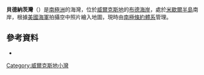 {{Coord|66|21|S|110|32|E|source:GNIS|display=title}}

'''貝德納茨灣'''（{{lang-en|Bednarz Cove}}）是[[南極洲|南極洲]]的海灣，位於[[威爾克斯地|威爾克斯地]]的[[布德海岸|布德海岸]]，處於[[米歇爾半島|米歇爾半島]]南岸，根據[[美國海軍|美國海軍]]拍攝空中照片繪入地圖，現時由[[南極條約體系|南極條約體系]]管理。

==參考資料==
* {{usgs-gazetteer|id=1160}}

{{DEFAULTSORT:Bednarz Cove}}
[[Category:威爾克斯地小灣|Category:威爾克斯地小灣]]


{{WilkesLand-geo-stub}}